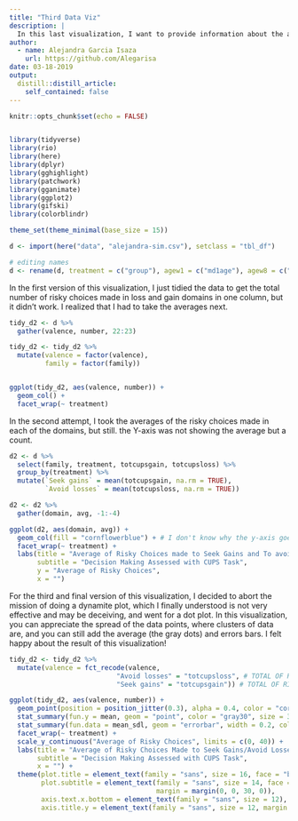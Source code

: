 ```yaml
---
title: "Third Data Viz"
description: |
  In this last visualization, I want to provide information about the average of risky choices made by the girls in the sample, differentiating when the risky choices were made in gain trials or loss trials of the CUPS task. Visit the About section for a brief description of the task. 
author:
  - name: Alejandra Garcia Isaza
    url: https://github.com/Alegarisa
date: 03-18-2019
output:
  distill::distill_article:
    self_contained: false
---
```


```r
knitr::opts_chunk$set(echo = FALSE)


library(tidyverse)
library(rio)
library(here)
library(dplyr)
library(gghighlight)
library(patchwork)
library(gganimate)
library(ggplot2)
library(gifski)
library(colorblindr)

theme_set(theme_minimal(base_size = 15))

```

```r

d <- import(here("data", "alejandra-sim.csv"), setclass = "tbl_df") 

# editing names
d <- rename(d, treatment = c("group"), agew1 = c("md1age"), agew8 = c("md8age"), maltxrecs = c("total_number_maltx_records"), placechange = c("pre_b_lplacechanges"), severitymaltx = c("severitymn"), totcupsgain = c("cup_agrto"), totcupsloss = c("cup_alrto"))

```

In the first version of this visualization, I just tidied the data to get the total number of risky choices made in loss and gain domains in one column, but it didn't work. I realized that I had to take the averages next.  

```r

tidy_d2 <- d %>%
  gather(valence, number, 22:23)

tidy_d2 <- tidy_d2 %>%
  mutate(valence = factor(valence),
         family = factor(family))


ggplot(tidy_d2, aes(valence, number)) +
  geom_col() +
  facet_wrap(~ treatment)

```

In the second attempt, I took the averages of the risky choices made in each of the domains, but still. the Y-axis was not showing the average but a count. 

```r

d2 <- d %>%
  select(family, treatment, totcupsgain, totcupsloss) %>%
  group_by(treatment) %>%
  mutate(`Seek gains` = mean(totcupsgain, na.rm = TRUE),
         `Avoid losses` = mean(totcupsloss, na.rm = TRUE))

d2 <- d2 %>%
  gather(domain, avg, -1:-4)

ggplot(d2, aes(domain, avg)) +
  geom_col(fill = "cornflowerblue") + # I don't know why the y-axis goes until 750 if I already calculated the averages.
  facet_wrap(~ treatment) + 
  labs(title = "Average of Risky Choices made to Seek Gains and To avoid Losses by Treatment Condition",
       subtitle = "Decision Making Assessed with CUPS Task",
       y = "Average of Risky Choices",
       x = "")

```

For the third and final version of this visualization, I decided to abort the mission of doing a dynamite plot, which I finally understood is not very effective and may be deceiving, and went for a dot plot.  In this visualization, you can appreciate the spread of the data points, where clusters of data are, and you can still add the average (the gray dots) and errors bars. I felt happy about the result of this visualization! 

```r

tidy_d2 <- tidy_d2 %>%
  mutate(valence = fct_recode(valence,
                           "Avoid losses" = "totcupsloss", # TOTAL OF RISKY CHOICES MADE IN LOSS DOMAIN
                           "Seek gains" = "totcupsgain")) # TOTAL OF RISKY CHOICES MADE IN GAIN DOMAIN

ggplot(tidy_d2, aes(valence, number)) +
  geom_point(position = position_jitter(0.3), alpha = 0.4, color = "cornflowerblue", size = 3) + 
  stat_summary(fun.y = mean, geom = "point", color = "gray30", size = 3) +
  stat_summary(fun.data = mean_sdl, geom = "errorbar", width = 0.2, col = "gray60") +
  facet_wrap(~ treatment) + 
  scale_y_continuous("Average of Risky Choices", limits = c(0, 40)) +
  labs(title = "Average of Risky Choices Made to Seek Gains/Avoid Losses",
       subtitle = "Decision Making Assessed with CUPS Task",
       x = "") +
  theme(plot.title = element_text(family = "sans", size = 16, face = "bold", hjust = 0), 
        plot.subtitle = element_text(family = "sans", size = 14, face = "italic", hjust = 0,
                                     margin = margin(0, 0, 30, 0)),
        axis.text.x.bottom = element_text(family = "sans", size = 12),
        axis.title.y = element_text(family = "sans", size = 12, margin = margin(20, 20, 10, 10)))

```






